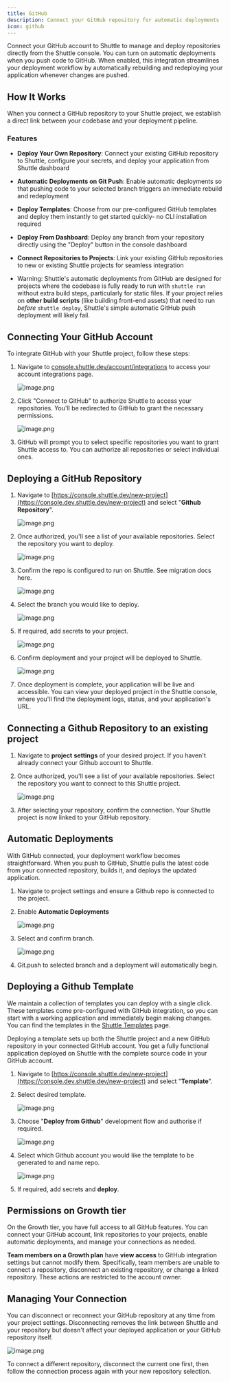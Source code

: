 ```yaml
---
title: GitHub
description: Connect your GitHub repository for automatic deployments
icon: github
---
```


Connect your GitHub account to Shuttle to manage and deploy repositories directly from the Shuttle console. You can turn on automatic deployments when you push code to GitHub. When enabled, this integration streamlines your deployment workflow by automatically rebuilding and redeploying your application whenever changes are pushed.

## How It Works

When you connect a GitHub repository to your Shuttle project, we establish a direct link between your codebase and your deployment pipeline.

### Features

- **Deploy Your Own Repository**: Connect your existing GitHub repository to Shuttle, configure your secrets, and deploy your application from Shuttle dashboard
- **Automatic Deployments on Git Push**: Enable automatic deployments so that pushing code to your selected branch triggers an immediate rebuild and redeployment
- **Deploy Templates**: Choose from our pre-configured GitHub templates and deploy them instantly to get started quickly- no CLI installation required
- **Deploy From Dashboard**: Deploy any branch from your repository directly using the "Deploy" button in the console dashboard
- **Connect Repositories to Projects**: Link your existing GitHub repositories to new or existing Shuttle projects for seamless integration

- Warning: Shuttle's automatic deployments from GitHub are designed for projects where the codebase is fully ready to run with `shuttle run` without extra build steps, particularly for static files.
  If your project relies on **other build scripts** (like building front-end assets) that need to run _before_ `shuttle deploy`, Shuttle's simple automatic GitHub push deployment will likely fail.

## Connecting Your GitHub Account

To integrate GitHub with your Shuttle project, follow these steps:

1. Navigate to [console.shuttle.dev/account/integrations](https://console.shuttle.dev/account/integrations) to access your account integrations page.

   ![image.png](attachment:a53d4333-56c8-4ed3-a0db-5d2493acd099:2dddb97a-6299-4b60-b0cc-f441f7973d8b.png)

2. Click "Connect to GitHub" to authorize Shuttle to access your repositories. You'll be redirected to GitHub to grant the necessary permissions.

   ![image.png](attachment:dae80f37-7331-4f43-84c1-f2f3dcca46e9:image.png)

3. GitHub will prompt you to select specific repositories you want to grant Shuttle access to. You can authorize all repositories or select individual ones.

## Deploying a GitHub Repository

1. Navigate to [https://console.shuttle.dev/new-project](https://console.dev.shuttle.dev/new-project) and select "**Github Repository**".

   ![image.png](attachment:8125a8ce-731d-4ed0-8302-b85982809532:d8355975-7425-4b81-87c1-957d8621bf00.png)

2. Once authorized, you'll see a list of your available repositories. Select the repository you want to deploy.

   ![image.png](attachment:e4ad67d8-9021-4662-aec1-eadf8d992cb6:c105ecc2-3010-44fa-9b06-d0824b7317ee.png)

3. Confirm the repo is configured to run on Shuttle. See migration docs here.

   ![image.png](attachment:b5c65e3d-7499-40a9-8c58-3e45f410797d:6e69c83e-29ba-405a-8387-172178638f74.png)

4. Select the branch you would like to deploy.

   ![image.png](attachment:4949b193-7de4-44e5-a3b3-b7e551038cdc:f846b1b3-da59-4ba7-9400-5de9dcad874e.png)

5. If required, add secrets to your project.

   ![image.png](attachment:ba7742e8-727a-4002-91ff-cd5218193bed:f6683fda-7565-4404-b7c3-164b52c97dae.png)

6. Confirm deployment and your project will be deployed to Shuttle.

   ![image.png](attachment:818d910b-b456-436b-a710-f9958e676904:644cc4c2-9213-4c29-8d26-8d6d5fff3ef8.png)

7. Once deployment is complete, your application will be live and accessible. You can view your deployed project in the Shuttle console, where you'll find the deployment logs, status, and your application's URL.

## Connecting a Github Repository to an existing project

1. Navigate to **project** **settings** of your desired project. If you haven't already connect your Github account to Shuttle.
2. Once authorized, you'll see a list of your available repositories. Select the repository you want to connect to this Shuttle project.

   ![image.png](attachment:457d7ee0-29d9-40ea-883b-c936f55f80a5:2023e252-19fb-4924-aa08-a9dba030579d.png)

3. After selecting your repository, confirm the connection. Your Shuttle project is now linked to your GitHub repository.

## Automatic Deployments

With GitHub connected, your deployment workflow becomes straightforward. When you push to GitHub, Shuttle pulls the latest code from your connected repository, builds it, and deploys the updated application.

1. Navigate to project settings and ensure a Github repo is connected to the project.
2. Enable **Automatic Deployments**

   ![image.png](attachment:565d3bb8-01ba-4e1f-84ca-7e14d947d066:72ff9bcb-d663-4225-872e-e9b94d6bee32.png)

3. Select and confirm branch.

   ![image.png](attachment:8da85f61-1371-4886-a4ab-f891cd784e85:0ec5911c-8696-4171-9b89-26a5282bab4e.png)

4. Git.push to selected branch and a deployment will automatically begin.

## Deploying a Github Template

We maintain a collection of templates you can deploy with a single click. These templates come pre-configured with GitHub integration, so you can start with a working application and immediately begin making changes. You can find the templates in the [Shuttle Templates](https://www.notion.so/shuttle-hq/console.shuttle.dev/templates?utm_source=shuttle_docs&utm_campaign=github_integration) page.

Deploying a template sets up both the Shuttle project and a new GitHub repository in your connected GitHub account. You get a fully functional application deployed on Shuttle with the complete source code in your GitHub account.

1. Navigate to [https://console.shuttle.dev/new-project](https://console.dev.shuttle.dev/new-project) and select "**Template**".
2. Select desired template.

   ![image.png](attachment:6e562dc1-f3c5-401d-b418-6a2f69c95ea4:77ff82bb-ac19-4755-ab8e-cbc4356a8080.png)

3. Choose "**Deploy from Github**" development flow and authorise if required.

   ![image.png](attachment:cc09e413-2102-4471-a76f-a24a0f1db5df:92961f35-4f42-42b2-a95a-a04b949517a0.png)

4. Select which Github account you would like the template to be generated to and name repo.

   ![image.png](attachment:46d6dd39-880c-406f-9a38-56a83e8e7aa4:ab3ea8e8-ce80-40fa-a863-5a8473ba2141.png)

5. If required, add secrets and **deploy**.

## Permissions on Growth tier

On the Growth tier, you have full access to all GitHub features. You can connect your GitHub account, link repositories to your projects, enable automatic deployments, and manage your connections as needed.

**Team members on a Growth plan** have **view access** to GitHub integration settings but cannot modify them. Specifically, team members are unable to connect a repository, disconnect an existing repository, or change a linked repository. These actions are restricted to the account owner.

## Managing Your Connection

You can disconnect or reconnect your GitHub repository at any time from your project settings. Disconnecting removes the link between Shuttle and your repository but doesn't affect your deployed application or your GitHub repository itself.

![image.png](attachment:49886d15-1347-4c20-a725-0243f4ee4c26:2c81aed4-40cb-44ef-9f9d-66db6b1db616.png)

To connect a different repository, disconnect the current one first, then follow the connection process again with your new repository selection.
